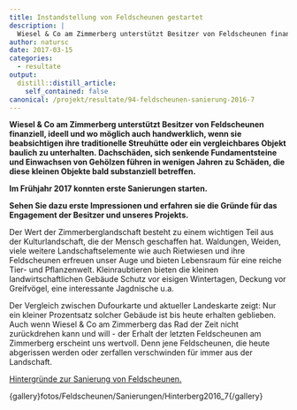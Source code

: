 ```yaml
---
title: Instandstellung von Feldscheunen gestartet
description: |
  Wiesel & Co am Zimmerberg unterstützt Besitzer von Feldscheunen finanziell, ideell und wo möglich auch handwerklich, wenn sie beabsichtigen ihre traditionelle Streuhütte oder ein vergleichbares Objekt baulich zu unterhalten. Dachschäden, sich senkende Fundamentsteine und Einwachsen von Gehölzen führen in wenigen Jahren zu Schäden, die diese kleinen Objekte bald substanziell betreffen. Im Frühjahr 2017 konnten erste Sanierungen starten. Sehen Sie dazu erste Impressionen und erfahren sie die Gründe für das Engagement der Besitzer und unseres Projekts. 
author: natursc
date: 2017-03-15
categories:
  - resultate
output:
  distill::distill_article:
    self_contained: false
canonical: /projekt/resultate/94-feldscheunen-sanierung-2016-7
---
```



**Wiesel & Co am Zimmerberg unterstützt Besitzer von Feldscheunen
finanziell, ideell und wo möglich auch handwerklich, wenn sie
beabsichtigen ihre traditionelle Streuhütte oder ein vergleichbares
Objekt baulich zu unterhalten. Dachschäden, sich senkende
Fundamentsteine und Einwachsen von Gehölzen führen in wenigen Jahren zu
Schäden, die diese kleinen Objekte bald substanziell betreffen.**

**Im Frühjahr 2017 konnten erste Sanierungen starten.**

**Sehen Sie dazu erste Impressionen und erfahren sie die Gründe für das
Engagement der Besitzer und unseres Projekts. **

Der Wert der Zimmerberglandschaft besteht zu einem wichtigen Teil aus
der Kulturlandschaft, die der Mensch geschaffen hat. Waldungen, Weiden,
viele weitere Landschaftselemente wie auch Rietwiesen und ihre
Feldscheunen erfreuen unser Auge und bieten Lebensraum für eine reiche
Tier- und Pflanzenwelt. Kleinraubtieren bieten die kleinen
landwirtschaftlichen Gebäude Schutz vor eisigen Wintertagen, Deckung vor
Greifvögel, eine interessante Jagdnische u.a. 

Der Vergleich zwischen Dufourkarte und aktueller Landeskarte zeigt: Nur
ein kleiner Prozentsatz solcher Gebäude ist bis heute erhalten
geblieben. Auch wenn Wiesel & Co am Zimmerberg das Rad der Zeit nicht
zurückdrehen kann und will - der Erhalt der letzten Feldscheunen am
Zimmerberg erscheint uns wertvoll. Denn jene Feldscheunen, die heute
abgerissen werden oder zerfallen verschwinden für immer aus der
Landschaft. 

[Hintergründe zur Sanierung von
Feldscheunen.](http://www.wieselundco.ch/projekt/massnahmen/62-wir-unterstuetzen-die-instanstellung-von-feldscheunen) 

{gallery}fotos/Feldscheunen/Sanierungen/Hinterberg2016\_7{/gallery}

<!--http://wieselundco.ch/projekt/resultate/94-feldscheunen-sanierung-2016-7-->
